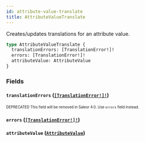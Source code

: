 ```yaml
---
id: attribute-value-translate
title: AttributeValueTranslate
---
```


Creates/updates translations for an attribute value.

```graphql
type AttributeValueTranslate {
  translationErrors: [TranslationError!]!
  errors: [TranslationError!]!
  attributeValue: AttributeValue
}
```

### Fields

#### `translationErrors` ([`[TranslationError!]!`](/developer/api-reference/objects/translation-error.mdx))

<sub><sup><span className="deprecatedTag">DEPRECATED</span> This field will be removed in Saleor 4.0. Use `errors` field instead.</sup></sub>

#### `errors` ([`[TranslationError!]!`](/developer/api-reference/objects/translation-error.mdx))

#### `attributeValue` ([`AttributeValue`](/developer/api-reference/objects/attribute-value.mdx))
